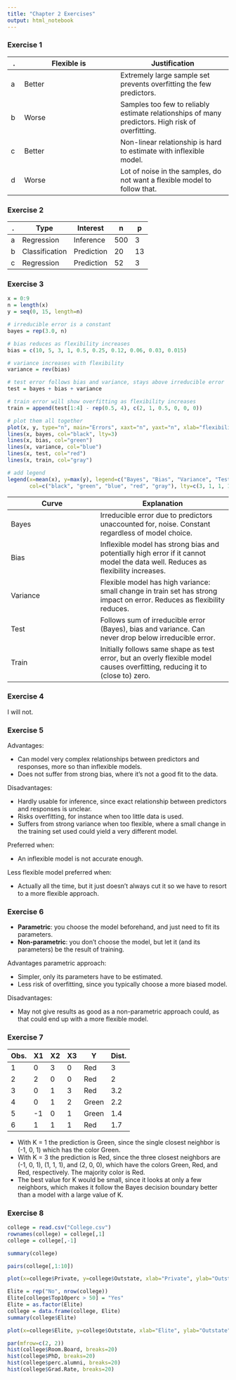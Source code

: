 ```yaml
---
title: "Chapter 2 Exercises"
output: html_notebook
---
```


### Exercise 1

. | Flexible is | Justification
--|-------------|---------------
a | Better      | Extremely large sample set prevents overfitting the few predictors.
b | Worse       | Samples too few to reliably estimate relationships of many predictors. High risk of overfitting.
c | Better      | Non-linear relationship is hard to estimate with inflexible model.
d | Worse       | Lot of noise in the samples, do not want a flexible model to follow that.

### Exercise 2

. | Type           | Interest   | n   | p
--|----------------|------------|-----|---
a | Regression     | Inference  | 500 | 3
b | Classification | Prediction | 20  | 13
c | Regression     | Prediction | 52  | 3

### Exercise 3

```r
x = 0:9
n = length(x)
y = seq(0, 15, length=n)

# irreducible error is a constant
bayes = rep(3.0, n)

# bias reduces as flexibility increases
bias = c(10, 5, 3, 1, 0.5, 0.25, 0.12, 0.06, 0.03, 0.015)

# variance increases with flexibility 
variance = rev(bias)

# test error follows bias and variance, stays above irreducible error
test = bayes + bias + variance

# train error will show overfitting as flexibility increases
train = append(test[1:4] - rep(0.5, 4), c(2, 1, 0.5, 0, 0, 0))

# plot them all together
plot(x, y, type="n", main="Errors", xaxt="n", yaxt="n", xlab="flexibility", ylab="error")
lines(x, bayes, col="black", lty=3)
lines(x, bias, col="green")
lines(x, variance, col="blue")
lines(x, test, col="red")
lines(x, train, col="gray")

# add legend
legend(x=mean(x), y=max(y), legend=c("Bayes", "Bias", "Variance", "Test", "Train"),
       col=c("black", "green", "blue", "red", "gray"), lty=c(3, 1, 1, 1, 1))
```
Curve    | Explanation
---------|-------------
Bayes    | Irreducible error due to predictors unaccounted for, noise. Constant regardless of model choice.
Bias     | Inflexible model has strong bias and potentially high error if it cannot model the data well. Reduces as flexibility increases.
Variance | Flexible model has high variance: small change in train set has strong impact on error. Reduces as flexibility reduces.
Test     | Follows sum of irreducible error (Bayes), bias and variance. Can never drop below irreducible error.
Train    | Initially follows same shape as test error, but an overly flexible model causes overfitting, reducing it to (close to) zero.

### Exercise 4

I will not.

### Exercise 5

Advantages:

* Can model very complex relationships between predictors and responses, more so than inflexible models.
* Does not suffer from strong bias, where it's not a good fit to the data.

Disadvantages:

* Hardly usable for inference, since exact relationship between predictors and responses is unclear.
* Risks overfitting, for instance when too little data is used.
* Suffers from strong variance when too flexible, where a small change in the training set used could yield a very different model.

Preferred when:

* An inflexible model is not accurate enough.

Less flexible model preferred when:

* Actually all the time, but it just doesn't always cut it so we have to resort to a more flexible approach.

### Exercise 6

* **Parametric**: you choose the model beforehand, and just need to fit its parameters.
* **Non-parametric**: you don't choose the model, but let it (and its parameters) be the result of training.

Advantages parametric approach:

* Simpler, only its parameters have to be estimated.
* Less risk of overfitting, since you typically choose a more biased model.

Disadvantages:

* May not give results as good as a non-parametric approach could, as that could end up with a more flexible model.

### Exercise 7

Obs.| X1 | X2 | X3 | Y     | Dist.
----|----|----|----|-------|-------
1   | 0  | 3  | 0  | Red   | 3
2   | 2  | 0  | 0  | Red   | 2
3   | 0  | 1  | 3  | Red   | 3.2
4   | 0  | 1  | 2  | Green | 2.2
5   | -1 | 0  | 1  | Green | 1.4
6   | 1  |1   | 1  | Red   | 1.7

* With K = 1 the prediction is Green, since the single closest neighbor is (-1, 0, 1) which has the color Green.
* With K = 3 the prediction is Red, since the three closest neighbors are (-1, 0, 1), (1, 1, 1), and (2, 0, 0), which have the colors Green, Red, and Red, respectively. The majority color is Red.
* The best value for K would be small, since it looks at only a few neighbors, which makes it follow the Bayes decision boundary better than a model with a large value of K.

### Exercise 8

```r
college = read.csv("College.csv")
rownames(college) = college[,1]
college = college[,-1]

summary(college)
```

```r
pairs(college[,1:10])
```

```r
plot(x=college$Private, y=college$Outstate, xlab="Private", ylab="Outstate", main="College")
```

```r
Elite = rep("No", nrow(college))
Elite[college$Top10perc > 50] = "Yes"
Elite = as.factor(Elite)
college = data.frame(college, Elite)
summary(college$Elite)
```

```r
plot(x=college$Elite, y=college$Outstate, xlab="Elite", ylab="Outstate", main="College")
```

```r
par(mfrow=c(2, 2))
hist(college$Room.Board, breaks=20)
hist(college$PhD, breaks=20)
hist(college$perc.alumni, breaks=20)
hist(college$Grad.Rate, breaks=20)
```